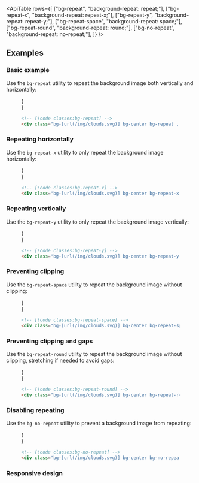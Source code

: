 


<ApiTable
  rows={[
    ["bg-repeat", "background-repeat: repeat;"],
    ["bg-repeat-x", "background-repeat: repeat-x;"],
    ["bg-repeat-y", "background-repeat: repeat-y;"],
    ["bg-repeat-space", "background-repeat: space;"],
    ["bg-repeat-round", "background-repeat: round;"],
    ["bg-no-repeat", "background-repeat: no-repeat;"],
  ]}
/>

## Examples

### Basic example

Use the `bg-repeat` utility to repeat the background image both vertically and horizontally:

<Figure>

<Example padding={false}>
  {<div className="h-64 bg-center bg-repeat" style={{ backgroundImage: `url(${cloudsImg.src})` }}></div>}
</Example>

```html
<!-- [!code classes:bg-repeat] -->
<div class="bg-[url(/img/clouds.svg)] bg-center bg-repeat ..."></div>
```

</Figure>

### Repeating horizontally

Use the `bg-repeat-x` utility to only repeat the background image horizontally:

<Figure>

<Example padding={false}>
  {<div className="h-64 bg-center bg-repeat-x" style={{ backgroundImage: `url(${cloudsImg.src})` }}></div>}
</Example>

```html
<!-- [!code classes:bg-repeat-x] -->
<div class="bg-[url(/img/clouds.svg)] bg-center bg-repeat-x ..."></div>
```

</Figure>

### Repeating vertically

Use the `bg-repeat-y` utility to only repeat the background image vertically:

<Figure>

<Example padding={false}>
  {<div className="h-64 bg-center bg-repeat-y" style={{ backgroundImage: `url(${cloudsImg.src})` }}></div>}
</Example>

```html
<!-- [!code classes:bg-repeat-y] -->
<div class="bg-[url(/img/clouds.svg)] bg-center bg-repeat-y ..."></div>
```

</Figure>

### Preventing clipping

Use the `bg-repeat-space` utility to repeat the background image without clipping:

<Figure>

<Example padding={false} resizable>
  {<div className="h-64 bg-center bg-repeat-space" style={{ backgroundImage: `url(${cloudsImg.src})` }}></div>}
</Example>

```html
<!-- [!code classes:bg-repeat-space] -->
<div class="bg-[url(/img/clouds.svg)] bg-center bg-repeat-space ..."></div>
```

</Figure>

### Preventing clipping and gaps

Use the `bg-repeat-round` utility to repeat the background image without clipping, stretching if needed to avoid gaps:

<Figure>

<Example padding={false} resizable>
  {<div className="h-64 bg-center bg-repeat-round" style={{ backgroundImage: `url(${cloudsImg.src})` }}></div>}
</Example>

```html
<!-- [!code classes:bg-repeat-round] -->
<div class="bg-[url(/img/clouds.svg)] bg-center bg-repeat-round ..."></div>
```

</Figure>

### Disabling repeating

Use the `bg-no-repeat` utility to prevent a background image from repeating:

<Figure>

<Example padding={false}>
  {<div className="h-64 bg-center bg-no-repeat" style={{ backgroundImage: `url(${cloudsImg.src})` }}></div>}
</Example>

```html
<!-- [!code classes:bg-no-repeat] -->
<div class="bg-[url(/img/clouds.svg)] bg-center bg-no-repeat ..."></div>
```

</Figure>

### Responsive design

<ResponsiveDesign property="background-repeat" defaultClass="bg-repeat" featuredClass="bg-repeat-x" />



